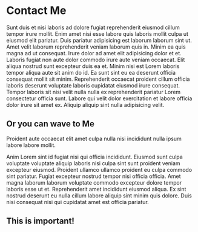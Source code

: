 
# Contact Me

Sunt duis et nisi laboris ad dolore fugiat reprehenderit eiusmod cillum tempor irure mollit. Enim amet nisi esse labore quis laboris mollit culpa ut eiusmod elit pariatur.
Duis pariatur adipisicing est laborum laborum sint ut. Amet velit laborum reprehenderit veniam laborum quis in. Minim ea quis magna ad ut consequat. Irure dolor ad amet elit adipisicing dolor et et.
Laboris fugiat non aute dolor commodo irure aute veniam occaecat. Elit aliqua nostrud sunt excepteur duis ea et. Minim nisi est Lorem laboris tempor aliqua aute sit anim do id.
Ea sunt sint eu ea deserunt officia consequat mollit sit minim. Reprehenderit occaecat proident cillum officia laboris deserunt voluptate laboris cupidatat eiusmod irure consequat. Tempor laboris sit nisi velit nulla nulla ex reprehenderit pariatur Lorem consectetur officia sunt. Labore qui velit dolor exercitation et labore officia dolor irure sit amet ex. Aliquip aliquip sint nulla adipisicing velit.

## Or you can wave to Me

Proident aute occaecat elit amet culpa nulla nisi incididunt nulla ipsum labore labore mollit.

<Wave />

Anim Lorem sint id fugiat nisi qui officia incididunt. Eiusmod sunt culpa voluptate voluptate aliquip laboris nisi culpa sint sunt proident veniam excepteur eiusmod. Proident ullamco ullamco proident eu culpa commodo sint pariatur. Fugiat excepteur nostrud tempor nisi officia officia.
Amet magna laborum laborum voluptate commodo excepteur dolore tempor laboris esse ut et. Reprehenderit amet incididunt eiusmod aliqua. Ex sint nostrud deserunt eu nulla cillum labore aliquip sint minim quis dolore. Duis nisi consequat nisi qui cupidatat amet est officia pariatur.

<div style={{ background: 'red'}}>

## This is important!

</div>

